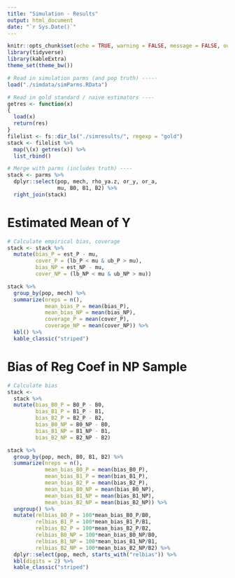 ```yaml
---
title: "Simulation - Results"
output: html_document
date: "`r Sys.Date()`"
---
```


```r
knitr::opts_chunk$set(echo = TRUE, warning = FALSE, message = FALSE, out.width = "100%")
library(tidyverse)
library(kableExtra)
theme_set(theme_bw())

# Read in simulation parms (and pop truth) -----
load("./simdata/simParms.RData")

# Read in gold standard / naive estimators ----
getres <- function(x)
{
  load(x)
  return(res)
}
filelist <- fs::dir_ls("./simresults/", regexp = "gold")
stack <- filelist %>% 
  map(\(x) getres(x)) %>%
  list_rbind()

# Merge with parms (includes truth) ----
stack <- parms %>%
  dplyr::select(pop, mech, rho_ya.z, or_y, or_a,
                mu, B0, B1, B2) %>%
  right_join(stack)
```

# Estimated Mean of Y

```r
# Calculate empirical bias, coverage
stack <- stack %>%
  mutate(bias_P = est_P - mu,
         cover_P = (lb_P < mu & ub_P > mu),
         bias_NP = est_NP - mu,
         cover_NP = (lb_NP < mu & ub_NP > mu))

stack %>%
  group_by(pop, mech) %>%
  summarize(nreps = n(),
            mean_bias_P = mean(bias_P),
            mean_bias_NP = mean(bias_NP),
            coverage_P = mean(cover_P),
            coverage_NP = mean(cover_NP)) %>%
  kbl() %>%
  kable_classic("striped")
```

# Bias of Reg Coef in NP Sample

```r
# Calculate bias
stack <- 
  stack %>%
  mutate(bias_B0_P = B0_P - B0,
         bias_B1_P = B1_P - B1,
         bias_B2_P = B2_P - B2,
         bias_B0_NP = B0_NP - B0,
         bias_B1_NP = B1_NP - B1,
         bias_B2_NP = B2_NP - B2)

stack %>%
  group_by(pop, mech, B0, B1, B2) %>%
  summarize(nreps = n(),
            mean_bias_B0_P = mean(bias_B0_P),
            mean_bias_B1_P = mean(bias_B1_P),
            mean_bias_B2_P = mean(bias_B2_P),
            mean_bias_B0_NP = mean(bias_B0_NP),
            mean_bias_B1_NP = mean(bias_B1_NP),
            mean_bias_B2_NP = mean(bias_B2_NP)) %>%
  ungroup() %>%
  mutate(relbias_B0_P = 100*mean_bias_B0_P/B0,
         relbias_B1_P = 100*mean_bias_B1_P/B1,
         relbias_B2_P = 100*mean_bias_B2_P/B2,
         relbias_B0_NP = 100*mean_bias_B0_NP/B0,
         relbias_B1_NP = 100*mean_bias_B1_NP/B1,
         relbias_B2_NP = 100*mean_bias_B2_NP/B2) %>%
  dplyr::select(pop, mech, starts_with("relbias")) %>%
  kbl(digits = 2) %>%
  kable_classic("striped")

```

